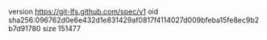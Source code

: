 version https://git-lfs.github.com/spec/v1
oid sha256:096762d0e6e432d1e831429af0817f4114027d009bfeba15fe8ec9b2b7d91780
size 151477
